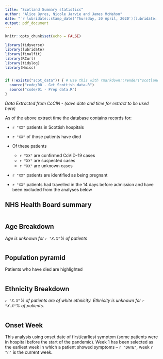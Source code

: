 ```yaml
---
title: "Scotland Summary statistics"
author: "Alice Byres, Nicole Jarvie and James McMahon"
date: "`r lubridate::stamp_date('Thursday, 30 April, 2020')(lubridate::today())`"
output: pdf_document
---
```


```r
knitr::opts_chunk$set(echo = FALSE)

library(tidyverse)
library(lubridate)
library(finalfit)
library(RCurl)
library(tidylog)
library(Hmisc)


if (!exists("scot_data")) { # Use this with rmarkdown::render("scotland_summary.Rmd") for testing
  source("code/00 - Get Scottish data.R")
  source("code/01 - Prep data.R")
}
```
*Data Extracted from CoCIN - (save date and time for extract to be used here)*

As of the above extract time the database contains records for:

* `r "XX"` patients in Scottish hospitals
* `r "XX"` of those patients have died
* Of these patients

  + `r "XX"` are confirmed CoVID-19 cases
  + `r "XX"` are suspected cases
  + `r "XX"` are unknown cases
* `r "XX"` patients are identified as being pregnant
* `r "XX"` patients had travelled in the 14 days before admission and have been excluded from the analyses below

## NHS Health Board summary

```r

```

## Age Breakdown
*Age is unknown for `r "X.X"`% of patients*
```r

```

## Population pyramid
Patients who have died are highlighted
```r

```

## Ethnicity Breakdown
*`r "X.X"`% of patients are of white ethnicity. Ethnicity is unknown for `r "X.X"`% of patients.* 
```r

```

## Onset Week
This analysis using onset date of first/earliest symptom (some patients were in hospital before the start of the pandemic). Week 1 has been selected as the earliest week in which a patient showed symptoms – `r "DATE"`, week `r "n"` is the current week.

```r

```
